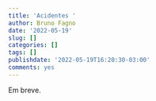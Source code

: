 ```yaml
---
title: 'Acidentes '
author: Bruno Fagno
date: '2022-05-19'
slug: []
categories: []
tags: []
publishdate: '2022-05-19T16:20:30-03:00'
comments: yes
---
```

Em breve.